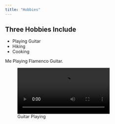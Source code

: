 ```yaml
---
title: "Hobbies"
---
```


## Three Hobbies Include

- Playing Guitar
- Hiking
- Cooking

:::{#ppc}
Me Playing Flamenco Guitar.

![Guitar Playing](ValentineGuitar.mp4)

:::